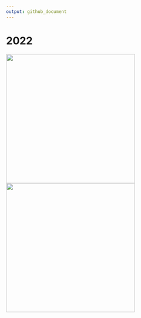 ```yaml
---
output: github_document
---
```


# 2022

<p float="middle">
    <img src = "https://raw.githubusercontent.com/TJhon/30DayMapChallenge/main/plots/day6-8.gif" height = "350"/>
    <a href="https://raw.githubusercontent.com/TJhon/TidyTuesday/main/plots/22-09-stations.gif"><img src="plots/22-09-stations.gif" height="350"/><a/>
</p>
